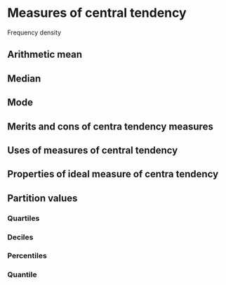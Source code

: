 # Measures of central tendency

Frequency density



## Arithmetic mean

## Median

## Mode

## Merits and cons of centra tendency measures

## Uses of measures of central tendency

## Properties of ideal measure of centra tendency

## Partition values

### Quartiles

### Deciles

### Percentiles

### Quantile
